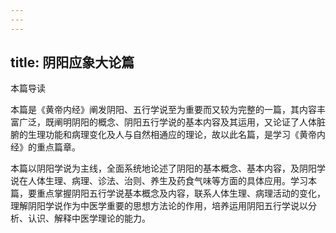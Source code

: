 ```yaml
---
---
---
```

title: 阴阳应象大论篇
---




本篇导读

本篇是《黄帝内经》阐发阴阳、五行学说至为重要而又较为完整的一篇，其内容丰富广泛，既阐明阴阳的概念、阴阳五行学说的基本内容及其运用，又论证了人体脏腑的生理功能和病理变化及人与自然相通应的理论，故以此名篇，是学习《黄帝内经》的重点篇章。

本篇以阴阳学说为主线，全面系统地论述了阴阳的基本概念、基本内容，及阴阳学说在人体生理、病理、诊法、治则、养生及药食气味等方面的具体应用。学习本篇，要重点掌握阴阳五行学说基本概念及内容，联系人体生理、病理活动的变化，理解阴阳学说作为中医学重要的思想方法论的作用，培养运用阴阳五行学说以分析、认识、解释中医学理论的能力。